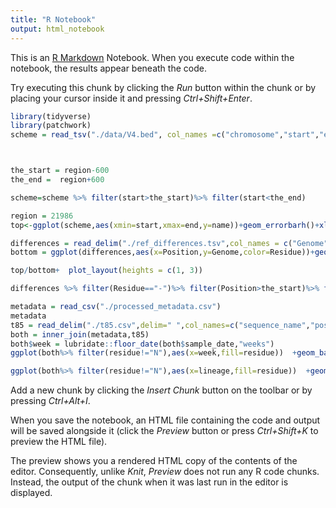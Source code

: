 ---
title: "R Notebook"
output: html_notebook
---

This is an [R Markdown](http://rmarkdown.rstudio.com) Notebook. When you execute code within the notebook, the results appear beneath the code. 

Try executing this chunk by clicking the *Run* button within the chunk or by placing your cursor inside it and pressing *Ctrl+Shift+Enter*. 

```{r}
library(tidyverse)
library(patchwork)
scheme = read_tsv("./data/V4.bed", col_names =c("chromosome","start","end","name","e","strand"))



the_start = region-600
the_end =  region+600

scheme=scheme %>% filter(start>the_start)%>% filter(start<the_end)

region = 21986
top<-ggplot(scheme,aes(xmin=start,xmax=end,y=name))+geom_errorbarh()+xlim(the_start,the_end)+theme_bw()

differences = read_delim("./ref_differences.tsv",col_names = c("Genome","Position","Residue") ,delim=" ")
bottom = ggplot(differences,aes(x=Position,y=Genome,color=Residue))+geom_point()+xlim(the_start,the_end)+theme_bw()

top/bottom+  plot_layout(heights = c(1, 3))

differences %>% filter(Residue=="-")%>% filter(Position>the_start)%>% filter(Position<the_end)


```


```{r}
metadata = read_csv("./processed_metadata.csv")
metadata
t85 = read_delim("./t85.csv",delim=" ",col_names=c("sequence_name","position","residue"))
both = inner_join(metadata,t85)
both$week = lubridate::floor_date(both$sample_date,"weeks")
ggplot(both%>% filter(residue!="N"),aes(x=week,fill=residue))  +geom_bar(position="fill")

ggplot(both%>% filter(residue!="N"),aes(x=lineage,fill=residue))  +geom_bar(position="fill")
```

Add a new chunk by clicking the *Insert Chunk* button on the toolbar or by pressing *Ctrl+Alt+I*.

When you save the notebook, an HTML file containing the code and output will be saved alongside it (click the *Preview* button or press *Ctrl+Shift+K* to preview the HTML file).

The preview shows you a rendered HTML copy of the contents of the editor. Consequently, unlike *Knit*, *Preview* does not run any R code chunks. Instead, the output of the chunk when it was last run in the editor is displayed.
